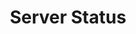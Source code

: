 ---
title: 'Server Status'
description: 'Learn more about using our server status module to provide your community live information about the current in-game playercount, queue, etc...'
---